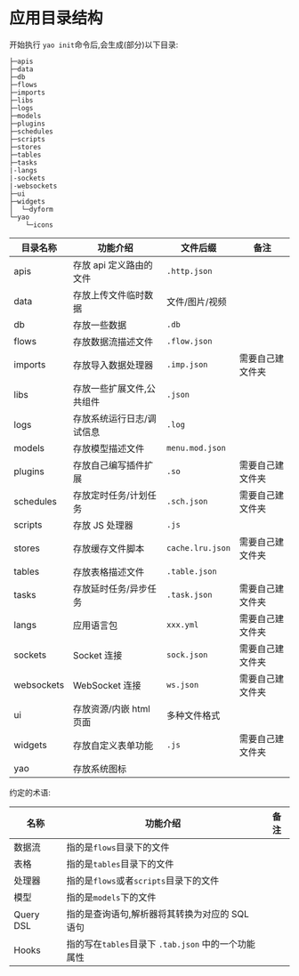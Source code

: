 # 应用目录结构

开始执行 `yao init`命令后,会生成(部分)以下目录:

```
├─apis
├─data
├─db
├─flows
├─imports
├─libs
├─logs
├─models
├─plugins
├─schedules
├─scripts
├─stores
├─tables
├─tasks
|-langs
|-sockets
|-websockets
├─ui
├─widgets
│  └─dyform
└─yao
    └─icons

```

| 目录名称   | 功能介绍                  | 文件后缀         | 备注             |
| ---------- | ------------------------- | ---------------- | ---------------- |
| apis       | 存放 api 定义路由的文件   | `.http.json`     |                  |
| data       | 存放上传文件临时数据      | 文件/图片/视频   |                  |
| db         | 存放一些数据              | `.db`            |                  |
| flows      | 存放数据流描述文件        | `.flow.json`     |                  |
| imports    | 存放导入数据处理器        | `.imp.json`      | 需要自己建文件夹 |
| libs       | 存放一些扩展文件,公共组件 | `.json`          |                  |
| logs       | 存放系统运行日志/调试信息 | `.log`           |                  |
| models     | 存放模型描述文件          | `menu.mod.json`  |                  |
| plugins    | 存放自己编写插件扩展      | `.so`            | 需要自己建文件夹 |
| schedules  | 存放定时任务/计划任务     | `.sch.json`      | 需要自己建文件夹 |
| scripts    | 存放 JS 处理器            | `.js`            |                  |
| stores     | 存放缓存文件脚本          | `cache.lru.json` | 需要自己建文件夹 |
| tables     | 存放表格描述文件          | `.table.json`    |                  |
| tasks      | 存放延时任务/异步任务     | `.task.json`     | 需要自己建文件夹 |
| langs      | 应用语言包                | `xxx.yml`        | 需要自己建文件夹 |
| sockets    | Socket 连接               | `sock.json`      | 需要自己建文件夹 |
| websockets | WebSocket 连接            | `ws.json`        | 需要自己建文件夹 |
| ui         | 存放资源/内嵌 html 页面   | 多种文件格式     |                  |
| widgets    | 存放自定义表单功能        | `.js`            | 需要自己建文件夹 |
| yao        | 存放系统图标              |                  |                  |

约定的术语:

| 名称      | 功能介绍                                            | 备注 |
| --------- | --------------------------------------------------- | ---- |
| 数据流    | 指的是`flows`目录下的文件                           |      |
| 表格      | 指的是`tables`目录下的文件                          |      |
| 处理器    | 指的是`flows`或者`scripts`目录下的文件              |      |
| 模型      | 指的是`models`下的文件                              |      |
| Query DSL | 指的是查询语句,解析器将其转换为对应的 SQL 语句      |      |
| Hooks     | 指的写在`tables`目录下 `.tab.json` 中的一个功能属性 |      |
